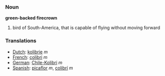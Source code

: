 === Noun ===

'''green-backed firecrown'''

# bird of South-America, that is capable of flying without moving forward

=== Translations ===
*[[Dutch]]: [[kolibrie]] ''m''
*[[French]]: [[colibri]] ''m''
*[[German]]: [[Chile-Kolibri]] ''m''
*[[Spanish]]: [[picaflor]] ''m'', [[colibrí]] ''m''